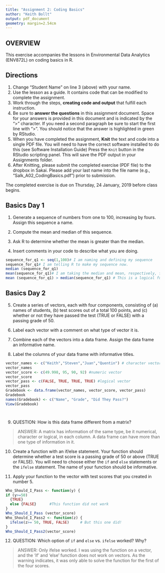 ```yaml
---
title: "Assignment 2: Coding Basics"
author: "Keith Bollt"
output: pdf_document
geometry: margin=2.54cm
---
```


## OVERVIEW

This exercise accompanies the lessons in Environmental Data Analytics (ENV872L) on coding basics in R. 

## Directions
1. Change "Student Name" on line 3 (above) with your name.
2. Use the lesson as a guide. It contains code that can be modified to complete the assignment.
3. Work through the steps, **creating code and output** that fulfill each instruction.
4. Be sure to **answer the questions** in this assignment document.
Space for your answers is provided in this document and is indicated by the ">" character.
If you need a second paragraph be sure to start the first line with ">".
You should notice that the answer is highlighted in green by RStudio. 
6. When you have completed the assignment, **Knit** the text and code into a single PDF file.
You will need to have the correct software installed to do this (see Software Installation Guide)
Press the `Knit` button in the RStudio scripting panel.
This will save the PDF output in your Assignments folder.
8. After Knitting, please submit the completed exercise (PDF file) to the dropbox in Sakai. Please add your last name into the file name (e.g., "Salk_A02_CodingBasics.pdf") prior to submission.

The completed exercise is due on Thursday, 24 January, 2019 before class begins.

## Basics Day 1

1. Generate a sequence of numbers from one to 100, increasing by fours. Assign this sequence a name. 

2. Compute the mean and median of this sequence. 

3. Ask R to determine whether the mean is greater than the median. 

4. Insert comments in your code to describe what you are doing.

```r
sequence_for_q1 <- seq(1,100)# I am naming and defining my sequence
sequence_for_q1# I am telling R to make my sequence now.
median (sequence_for_q1)
mean(sequence_for_q1)# I am taking the median and mean, respectively, for the sequence I just created.
mean (sequence_for_q1) > median(sequence_for_q1) # This is a logical function. Because the answer is false, the mean is not greater than the median

```

## Basics Day 2

5. Create a series of vectors, each with four components, consisting of (a) names of students, (b) test scores out of a total 100 points, and (c) whether or not they have passed the test (TRUE or FALSE) with a passing grade of 50.

6. Label each vector with a comment on what type of vector it is.

7. Combine each of the vectors into a data frame. Assign the data frame an informative name.

8. Label the columns of your data frame with informative titles.

```r
vector_names <- c("Keith","Steven","Juan","Quentin") # character vector
vector_names
vector_score <- c(49.998, 95, 90, 92) #numeric vector
vector_score
vector_pass <- c(FALSE, TRUE, TRUE, TRUE) #logical vector
vector_pass
Gradebook <- data.frame(vector_names, vector_score, vector_pass)
Gradebook
names(Gradebook) <- c("Name", "Grade", "Did They Pass?")
View(Gradebook)




```

9. QUESTION: How is this data frame different from a matrix?

> ANSWER: A matrix has information of the same type, be it numerical, character or logical, in each column. A data frame can have more than one type of information in it.

10. Create a function with an if/else statement. Your function should determine whether a test score is a passing grade of 50 or above (TRUE or FALSE). You will need to choose either the `if` and `else` statements or the `ifelse` statement. The name of your function should be informative.

11. Apply your function to the vector with test scores that you created in number 5. 

```r
Who_Should_I_Pass <- function(y) {
if (y>=50)
  {TRUE}
  else {FALSE}      #This function did not work
}
Who_Should_I_Pass (vector_score)
Who_Should_I_Pass2 <- function(z) {
  ifelse(z>= 50, TRUE, FALSE)     # But this one did!
}
Who_Should_I_Pass2(vector_score)
```

12. QUESTION: Which option of `if` and `else` vs. `ifelse` worked? Why?

> ANSWER: Only ifelse worked. I was using the function on a vector, and the 'if' and 'else' function does not work on vectors. As the warning indicates, it was only able to solve the function for the first of the four scores.
